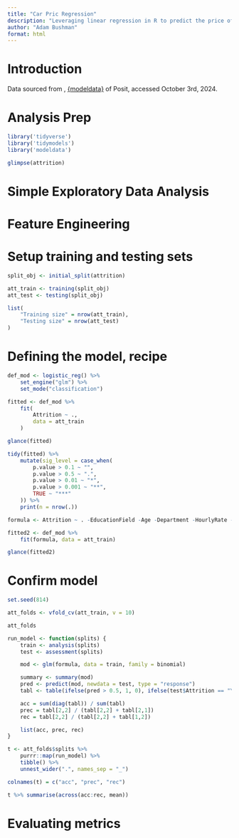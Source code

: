 ```yaml
---
title: "Car Pric Regression"
description: "Leveraging linear regression in R to predict the price of cars"
author: "Adam Bushman"
format: html
---
```



# Introduction

Data sourced from ,
[{modeldata}](https://modeldata.tidymodels.org/reference/attrition.html) of Posit, accessed October 3rd, 2024. 
 
# Analysis Prep

```r

library('tidyverse')
library('tidymodels')
library('modeldata')

```


```r

glimpse(attrition)

```

# Simple Exploratory Data Analysis

# Feature Engineering

# Setup training and testing sets

```r

split_obj <- initial_split(attrition)

att_train <- training(split_obj)
att_test <- testing(split_obj)

```

```r

list(
    "Training size" = nrow(att_train), 
    "Testing size" = nrow(att_test)
)

```

# Defining the model, recipe

```r

def_mod <- logistic_reg() %>%
    set_engine("glm") %>%
    set_mode("classification")


```

```r

fitted <- def_mod %>%
    fit(
        Attrition ~ ., 
        data = att_train
    )

glance(fitted)

```

```r

tidy(fitted) %>% 
    mutate(sig_level = case_when(
        p.value > 0.1 ~ "", 
        p.value > 0.5 ~ ".", 
        p.value > 0.01 ~ "*", 
        p.value > 0.001 ~ "**", 
        TRUE ~ "***"
    )) %>% 
    print(n = nrow(.))

```

```r

formula <- Attrition ~ . -EducationField -Age -Department -HourlyRate -MonthlyIncome -MonthlyRate -StockOptionLevel -TotalWorkingYears -PercentSalaryHike -PerformanceRating

fitted2 <- def_mod %>%
    fit(formula, data = att_train)

glance(fitted2)

```


# Confirm model

```r

set.seed(814)

att_folds <- vfold_cv(att_train, v = 10)

att_folds

```

```r

run_model <- function(splits) {
    train <- analysis(splits)
    test <- assessment(splits)

    mod <- glm(formula, data = train, family = binomial)

    summary <- summary(mod)
    pred <- predict(mod, newdata = test, type = "response")
    tabl <- table(ifelse(pred > 0.5, 1, 0), ifelse(test$Attrition == "Yes", 1, 0))

    acc = sum(diag(tabl)) / sum(tabl)
    prec = tabl[2,2] / (tabl[2,2] + tabl[2,1])
    rec = tabl[2,2] / (tabl[2,2] + tabl[1,2])

    list(acc, prec, rec)
}

```

```r

t <- att_folds$splits %>%
    purrr::map(run_model) %>%
    tibble() %>%
    unnest_wider(".", names_sep = "_")

colnames(t) = c("acc", "prec", "rec")

t %>% summarise(across(acc:rec, mean))

```

# Evaluating metrics
